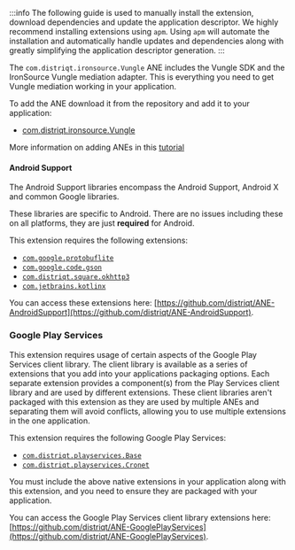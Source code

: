 
:::info
The following guide is used to manually install the extension, download dependencies and update the application descriptor. We highly recommend installing extensions using `apm`. Using `apm` will automate the installation and automatically handle updates and dependencies along with greatly simplifying the application descriptor generation.
:::


The `com.distriqt.ironsource.Vungle` ANE includes the Vungle SDK and the IronSource Vungle mediation adapter. This is everything you need to get Vungle mediation working in your application.

To add the ANE download it from the repository and add it to your application:

- [com.distriqt.ironsource.Vungle](https://github.com/distriqt/ANE-IronSource/raw/master/lib/vungle/com.distriqt.ironsource.Vungle.ane)


More information on adding ANEs in this [tutorial](/docs/tutorials/getting-started)

#### Android Support

The Android Support libraries encompass the Android Support, Android X and common Google libraries.

These libraries are specific to Android. There are no issues including these on all platforms, they are just **required** for Android.

This extension requires the following extensions:

- [`com.google.protobuflite`](https://github.com/distriqt/ANE-AndroidSupport/raw/master/lib/com.google.protobuflite.ane)
- [`com.google.code.gson`](https://github.com/distriqt/ANE-AndroidSupport/raw/master/lib/com.google.code.gson.ane)
- [`com.distriqt.square.okhttp3`](https://github.com/distriqt/ANE-AndroidSupport/raw/master/lib/com.distriqt.square.okhttp3.ane)
- [`com.jetbrains.kotlinx`](https://github.com/distriqt/ANE-AndroidSupport/raw/master/lib/com.jetbrains.kotlinx.ane)

You can access these extensions here: [https://github.com/distriqt/ANE-AndroidSupport](https://github.com/distriqt/ANE-AndroidSupport).


### Google Play Services

This extension requires usage of certain aspects of the Google Play Services client library.
The client library is available as a series of extensions that you add into your applications packaging options.
Each separate extension provides a component(s) from the Play Services client library and are used by different extensions.
These client libraries aren't packaged with this extension as they are used by multiple ANEs and separating them
will avoid conflicts, allowing you to use multiple extensions in the one application.

This extension requires the following Google Play Services:

- [`com.distriqt.playservices.Base`](https://github.com/distriqt/ANE-GooglePlayServices/raw/master/lib/com.distriqt.playservices.Base.ane)
- [`com.distriqt.playservices.Cronet`](https://github.com/distriqt/ANE-GooglePlayServices/raw/master/lib/com.distriqt.playservices.Cronet.ane)

You must include the above native extensions in your application along with this extension,
and you need to ensure they are packaged with your application.

You can access the Google Play Services client library extensions here:
[https://github.com/distriqt/ANE-GooglePlayServices](https://github.com/distriqt/ANE-GooglePlayServices).

